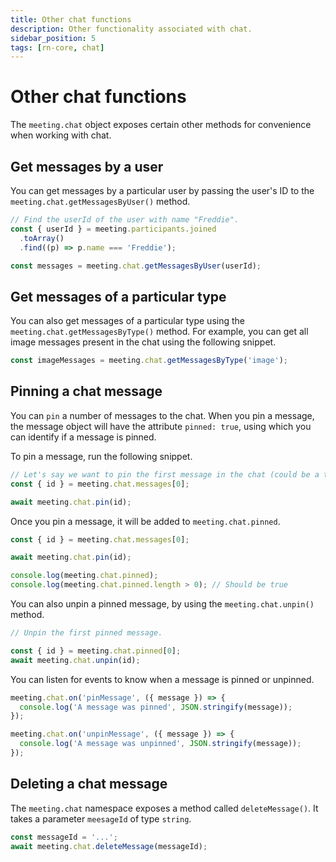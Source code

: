 ```yaml
---
title: Other chat functions
description: Other functionality associated with chat.
sidebar_position: 5
tags: [rn-core, chat]
---
```


# Other chat functions

The `meeting.chat` object exposes certain other methods for convenience when
working with chat.

## Get messages by a user

You can get messages by a particular user by passing the user's ID to the
`meeting.chat.getMessagesByUser()` method.

```ts
// Find the userId of the user with name "Freddie".
const { userId } = meeting.participants.joined
  .toArray()
  .find((p) => p.name === 'Freddie');

const messages = meeting.chat.getMessagesByUser(userId);
```

## Get messages of a particular type

You can also get messages of a particular type using the
`meeting.chat.getMessagesByType()` method. For example, you can get all image
messages present in the chat using the following snippet.

```ts
const imageMessages = meeting.chat.getMessagesByType('image');
```

## Pinning a chat message

You can `pin` a number of messages to the chat. When you pin a message, the
message object will have the attribute `pinned: true`, using which you can
identify if a message is pinned.

To pin a message, run the following snippet.

```ts
// Let's say we want to pin the first message in the chat (could be a text, image, or file).
const { id } = meeting.chat.messages[0];

await meeting.chat.pin(id);
```

Once you pin a message, it will be added to `meeting.chat.pinned`.

```ts
const { id } = meeting.chat.messages[0];

await meeting.chat.pin(id);

console.log(meeting.chat.pinned);
console.log(meeting.chat.pinned.length > 0); // Should be true
```

You can also unpin a pinned message, by using the `meeting.chat.unpin()` method.

```ts
// Unpin the first pinned message.

const { id } = meeting.chat.pinned[0];
await meeting.chat.unpin(id);
```

You can listen for events to know when a message is pinned or unpinned.

```ts
meeting.chat.on('pinMessage', ({ message }) => {
  console.log('A message was pinned', JSON.stringify(message));
});
```

```ts
meeting.chat.on('unpinMessage', ({ message }) => {
  console.log('A message was unpinned', JSON.stringify(message));
});
```

## Deleting a chat message

The `meeting.chat` namespace exposes a method called `deleteMessage()`. It takes
a parameter `meesageId` of type `string`.

```ts
const messageId = '...';
await meeting.chat.deleteMessage(messageId);
```
